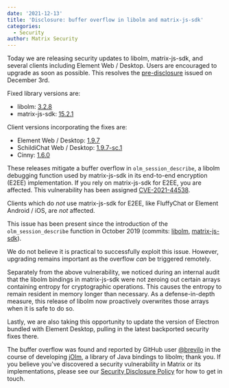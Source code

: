 ```yaml
---
date: '2021-12-13'
title: 'Disclosure: buffer overflow in libolm and matrix-js-sdk'
categories:
  - Security
author: Matrix Security
---
```


Today we are releasing security updates to libolm, matrix-js-sdk, and several clients including Element Web / Desktop. Users are encouraged to upgrade as soon as possible. This resolves the [pre-disclosure](https://matrix.org/blog/2021/12/03/pre-disclosure-upcoming-security-release-of-libolm-and-matrix-js-sdk) issued on December 3rd.

Fixed library versions are:

- libolm: [3.2.8](https://gitlab.matrix.org/matrix-org/olm/-/tree/3.2.8)
- matrix-js-sdk: [15.2.1](https://github.com/matrix-org/matrix-js-sdk/releases/tag/v15.2.1)

Client versions incorporating the fixes are:

- Element Web / Desktop: [1.9.7](https://github.com/vector-im/element-web/releases/tag/v1.9.7)
- SchildiChat Web / Desktop: [1.9.7-sc.1](https://github.com/SchildiChat/schildichat-desktop/releases/tag/v1.9.7-sc.1)
- Cinny: [1.6.0](https://github.com/ajbura/cinny/releases/tag/v1.6.0)

These releases mitigate a buffer overflow in `olm_session_describe`, a libolm debugging function used by matrix-js-sdk in its end-to-end encryption (E2EE) implementation. If you rely on matrix-js-sdk for E2EE, you are affected. This vulnerability has been assigned [CVE-2021-44538](https://cve.mitre.org/cgi-bin/cvename.cgi?name=CVE-2021-44538).

Clients which do *not* use matrix-js-sdk for E2EE, like FluffyChat or Element Android / iOS, are _not_ affected.

This issue has been present since the introduction of the `olm_session_describe` function in October 2019 (commits: [libolm](https://gitlab.matrix.org/matrix-org/olm/-/commit/39a1ee0b18f0fced6d7bc293cc9a46ea70ec9e96), [matrix-js-sdk](https://github.com/matrix-org/matrix-js-sdk/commit/e6699c5424a856a639baa6d6f78d44594baaf404)).

We do not believe it is practical to successfully exploit this issue. However, upgrading remains important as the overflow *can* be triggered remotely.

Separately from the above vulnerability, we noticed during an internal audit that the libolm bindings in matrix-js-sdk were not zeroing out certain arrays containing entropy for cryptographic operations. This causes the entropy to remain resident in memory longer than necessary. As a defense-in-depth measure, this release of libolm now proactively overwrites those arrays when it is safe to do so.

Lastly, we are also taking this opportunity to update the version of Electron bundled with Element Desktop, pulling in the latest backported security fixes there.

The buffer overflow was found and reported by GitHub user [@brevilo](https://github.com/brevilo) in the course of developing [jOlm](https://github.com/brevilo/jolm/), a library of Java bindings to libolm; thank you. If you believe you've discovered a security vulnerability in Matrix or its implementations, please see our [Security Disclosure Policy](https://matrix.org/security-disclosure-policy/) for how to get in touch.